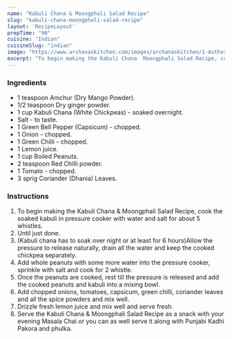 ---
name: "Kabuli Chana & Moongphali Salad Recipe"
slug: "kabuli-chana-moongphali-salad-recipe"
layout: 'RecipeLayout'
prepTime: "90"
cuisine: "Indian"
cuisineSlug: "indian"
image: "https://www.archanaskitchen.com/images/archanaskitchen/1-Author/sibyl-archanaskitchen.com/Kabuli_Chana__Moongphali_Salad_Recipe.jpg"
excerpt: "To begin making the Kabuli Chana  Moongphali Salad Recipe, cook the soaked kabuli in pressure cooker with water and salt for about 5 whistles"
---

### Ingredients

- 1 teaspoon Amchur (Dry Mango Powder).
- 1/2 teaspoon Dry ginger powder.
- 1 cup Kabuli Chana (White Chickpeas) - soaked overnight.
- Salt - to taste.
- 1 Green Bell Pepper (Capsicum) - chopped.
- 1 Onion - chopped.
- 1 Green Chilli - chopped.
- 1 Lemon juice.
- 1 cup Boiled Peanuts.
- 2 teaspoon Red Chilli powder.
- 1 Tomato - chopped.
- 3 sprig Coriander (Dhania) Leaves.

### Instructions

1. To begin making the Kabuli Chana & Moongphali Salad Recipe, cook the soaked kabuli in pressure cooker with water and salt for about 5 whistles.
1. Until just done.
1. (Kabuli chana has to soak over night or at least for 6 hours)Allow the pressure to release naturally, drain all the water and keep the cooked chickpea separately.
1. Add whole peanuts with some more water into the pressure cooker, sprinkle with salt and cook for 2 whistle.
1. Once the peanuts are cooked, rest till the pressure is released and add the cooked peanuts and kabuli into a mixing bowl.
1. Add chopped onions, tomatoes, capsicum, green chilli, coriander leaves and all the spice powders and mix well.
1. Drizzle fresh lemon juice and mix well and serve fresh.
1. Serve the Kabuli Chana & Moongphali Salad Recipe as a snack with your evening Masala Chai or you can as well serve it along with Punjabi Kadhi Pakora and phulka.
